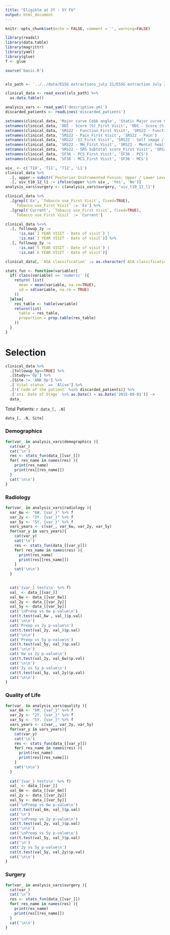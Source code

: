 ```yaml
---
title: "Eligible at 2Y - 5Y FU"
output: html_document
---
```


```r
knitr::opts_chunk$set(echo = FALSE, comment = '', warning=FALSE)
```

```r
library(readxl)
library(data.table)
library(magrittr)
library(yaml)
library(glue)
f <- glue

source('basic.R')


xls_path <- '../../data/ESSG extractions_july 21/ESSG extraction July 2021 DEF.xlsx'

clinical_data <- read_excel(xls_path) %>% 
  as.data.table()

analysis_vars <- read_yaml('descriptive.yml')
discarded_patients <- readLines('discarded_patients')
```

```r
setnames(clinical_data, 'Major curve Cobb angle', 'Static Major curve Cobb angle')
setnames(clinical_data, 'ODI - Score (%)_First Visit', 'ODI - Score (%)')
setnames(clinical_data, 'SRS22 - Function_First Visit', 'SRS22 - Function / Activity')
setnames(clinical_data, 'SRS22 - Pain_First Visit', 'SRS22 - Pain')
setnames(clinical_data, 'SRS22 -SI_First Visit', 'SRS22 - Self image / Appearance')
setnames(clinical_data, 'SRS22 - MH_First Visit', 'SRS22 - Mental health')
setnames(clinical_data, 'SRS22 - SRS Subtotal score_First Visit', 'SRS22 - SRS Subtotal score')
setnames(clinical_data, 'SF36 - PCS_First Visit', 'SF36 - PCS')
setnames(clinical_data, 'SF36 - MCS_First Visit', 'SF36 - MCS') 
```

```r
uiv_ <- c('T10', 'T11', 'T12', 'L1')
clinical_data %>% 
  .[, upper:= substr(`Posterior Instrumented Fusion: Upper / Lower Levels`, 1, 2)] %>% 
  .[, uiv_t10_12_l1 := ifelse(upper %in% uiv_, 'Yes', 'No')]
analysis_vars$surgery <- c(analysis_vars$surgery, 'uiv_t10_12_l1')

clinical_data %>% 
  .[grepl('Ex', `Tobacco use_First Visit`, fixed=TRUE),
    `Tobacco use_First Visit` := 'Ex'] %>% 
  .[grepl('Current', `Tobacco use_First Visit`, fixed=TRUE), 
    `Tobacco use_First Visit` := 'Current'] 

clinical_data %<>% 
  .[, followup_2y := 
      !is.na(`2 YEAR VISIT - Date of visit`) | 
      !is.na(`3 YEAR VISIT - Date of visit`)] %>% 
  .[, followup_5y := 
      !is.na(`5 YEAR VISIT - Date of visit`) | 
      !is.na(`6 YEAR VISIT - Date of visit`)]

clinical_data[, `ASA classification` := as.character(`ASA classification`)]
```

```r
stats_fun <- function(variable){
  if( class(variable) == 'numeric' ){
    return( list(
      mean = mean(variable, na.rm=TRUE),
      sd = sd(variable, na.rm = TRUE)
    ))
  }else{
    res_table <- table(variable)
    return(list(
      table = res_table, 
      proportion = prop.table(res_table)
    ))
  }
}
```

# Selection

```r
clinical_data %>% 
  .[followup_5y==TRUE] %>% 
  .[Study=='Op'] %>% 
  .[Site != 'ANK Op'] %>% 
  .[`Vital status` == 'Alive'] %>% 
  .[!(`Code of the patient` %in% discarded_patients)] %>% 
  .[`st1. Date of Stage` %>% as.Date() < as.Date('2015-09-01')] ->
  data_
```

Total Patients: `r data_[, .N]`

```r
data_[, .N, Site]
```


### Demographics
```r
for(var_ in analysis_vars$demographics ){
  cat(var_)
  cat('\n')
  res <- stats_fun(data_[[var_]])
  for( res_name in names(res) ){
    print(res_name)
    print(res[[res_name]])
  }
  cat('\n\n')
}
```


### Radiology
```r
for(var_ in analysis_vars$radiology ){
  var_6w <- "6W. {var_}" %>% f
  var_2y <- "2Y. {var_}" %>% f
  var_5y <- "5Y. {var_}" %>% f
  vars_years <- c(var_, var_6w, var_2y, var_5y)
  for(var_y in vars_years){
    cat(var_y)
    cat('\n')
    res <- stats_fun(data_[[var_y]])
    for( res_name in names(res) ){
      print(res_name)
      print(res[[res_name]])
    }
    cat('\n\n')
  }

    
  cat('{var_} tests\n' %>% f)
  val_ <- data_[[var_]]
  val_6w <- data_[[var_6w]]
  val_2y <- data_[[var_2y]]
  val_5y <- data_[[var_5y]]
  cat('\nPreop vs 6w p-value\n')
  cat(t.test(val_6w , val_)$p.val)
  cat('\n\n')
  cat('Preop vs 2y p-value\n')
  cat(t.test(val_2y, val_)$p.val)
  cat('\n\n')
  cat('Preop vs 5y p-value\n')
  cat(t.test(val_5y, val_)$p.val)
  cat('\n\n')
  cat('6w vs 2y p-value\n')
  cat(t.test(val_2y, val_6w)$p.val)
  cat('\n\n')
  cat('2y vs 5y p-value\n')
  cat(t.test(val_5y, val_2y)$p.val)
  cat('\n\n')
}
```


### Quality of Life
```r
for(var_ in analysis_vars$quality ){
  var_6m <- "6M. {var_}" %>% f
  var_2y <- "2Y. {var_}" %>% f
  var_5y <- "5Y. {var_}" %>% f
  vars_years <- c(var_, var_2y, var_5y)
  for(var_y in vars_years){
    cat(var_y)
    cat('\n')
    res <- stats_fun(data_[[var_y]])
    for( res_name in names(res) ){
      print(res_name)
      print(res[[res_name]])
    }
    cat('\n\n')
  }
  
  cat('{var_} tests\n' %>% f)
  val_ <- data_[[var_]]
  val_6m <- data_[[var_6m]]
  val_2y <- data_[[var_2y]]
  val_5y <- data_[[var_5y]]
  cat('\nPreop vs 6w p-value\n')
  cat(t.test(val_6m, val_)$p.val)
  cat('\n')
  cat('\nPreop vs 2y p-value\n')
  cat(t.test(val_2y, val_)$p.val)
  cat('\n\n')
  cat('\nPreop vs 5y p-value\n')
  cat(t.test(val_5y, val_)$p.val)
  cat('\n')
  cat('2y vs 5y p-value\n')
  cat(t.test(val_5y, val_2y)$p.val)
  cat('\n\n')
}
```


### Surgery
```r
for(var_ in analysis_vars$surgery ){
  cat(var_)
  cat('\n')
  res <- stats_fun(data_[[var_]])
  for( res_name in names(res) ){
    print(res_name)
    print(res[[res_name]])
  }
  cat('\n\n')
}
```


